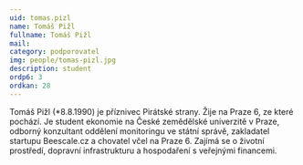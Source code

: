```yaml
---
uid: tomas.pizl
name: Tomáš Pižl
fullname: Tomáš Pižl
mail: 
category: podporovatel
img: people/tomas-pizl.jpg
description: student
ordp6: 3
ordkan: 28
---
```

Tomáš Pižl (*8.8.1990) je příznivec Pirátské strany. Žije na Praze 6, ze které pochází. Je student ekonomie na České zemědělské univerzitě v Praze, odborný konzultant oddělení monitoringu ve státní správě, zakladatel startupu Beescale.cz a chovatel včel na Praze 6. Zajímá se o životní prostředí, dopravní infrastrukturu a hospodaření s veřejnými financemi.


